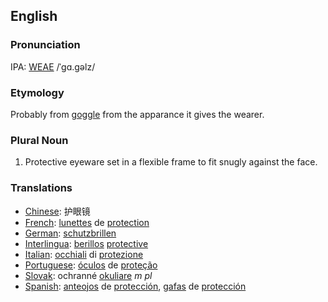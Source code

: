 ==English==

===Pronunciation===
IPA: [[WEAE]] /ˈgɑ.gəlz/

===Etymology===
Probably from [[goggle]] from the apparance it gives the wearer.

===Plural Noun===
# Protective eyeware set in a flexible frame to fit snugly against the face.
 
=== Translations === 
*[[Chinese]]: 护眼镜
*[[French]]: [[lunettes]] de [[protection]]
*[[German]]: [[schutzbrillen]] 
*[[Interlingua]]: [[berillos]] [[protective]] 
*[[Italian]]: [[occhiali]] di [[protezione]] 
*[[Portuguese]]: [[óculos]] de [[proteção]] 
*[[Slovak]]: ochranné [[okuliare]] ''m pl''
*[[Spanish]]: [[anteojos]] de [[protección]], [[gafas]] de [[protección]]